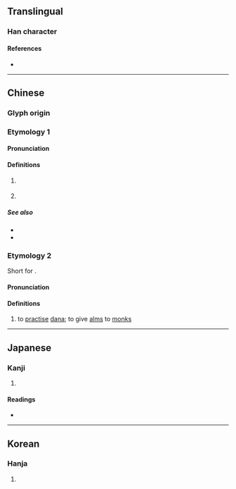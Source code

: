 {{character info/new}}
==Translingual==

===Han character===
{{Han char|rn=30|rad=口|as=16|sn=19|four=66010|canj=RYDU|ids=⿰口親}}

====References====
* {{Han ref|kx=0213.340|dkj=04561|dj=0436.130|hdz=10703.100|uh=56AB|ud=22187|bh=F1F0|bd=61936}}

----

==Chinese==

===Glyph origin===
{{Han etym}}

===Etymology 1===
{{zh-forms|alt=親}}

====Pronunciation====
{{zh-pron
|c=can1
|cat=part
}}

====Definitions====
{{zh-hanzi}} {{tlb|zh|Cantonese}}

# {{n-g|Used after a verb to indicate a [[negative]] [[consequence]].}}{{attention|zh|aspect marker?}}
#: {{zh-x|哽{kang2}嚫|to choke|C}}
#: {{zh-x|畀 人 打嚫|to be hit|C}}
#: {{zh-x|跌嚫|to trip and hurt oneself|C}}
#: {{zh-x|凍嚫|to catch a cold|C}}
# {{n-g|Used after a verb and with {{zh-l|*都}} to indicate every time the action occurs.}}
#: {{zh-x|打 嚫 畀 佢 都 唔 接電話{waa6-2}|'''Every time''' I call him, he doesn't pick up the phone.|C}}
{{attention|zh|are these two senses related?}}

=====See also=====
* {{zh-l|傷}}
* {{zh-l|到}}

===Etymology 2===
{{zh-forms|alt=儭,䞋}}
Short for {{zh-l|達嚫}}.

====Pronunciation====
{{zh-pron
|m=chèn
|c=can3
|mc=y
|oc=y
|cat=v
}}

====Definitions====
{{zh-hanzi}}

# {{lb|zh|Buddhism}} to [[practise]] [[dana]]; to give [[alms]] to [[monk]]s

----

==Japanese==

===Kanji===
{{ja-kanji|grade=|rs=口16}}

# {{defn|lang=ja|sort=口16}}

====Readings====
* {{ja-readings|on=[[しん]] (shin)|kun=[[ほどこす]] (hodokosu)}}

----

==Korean==

===Hanja===
{{ko-hanja|hangeul=친|rv=chin|mr=ch'in}}

# {{defn|lang=ko|sort=口16}}
